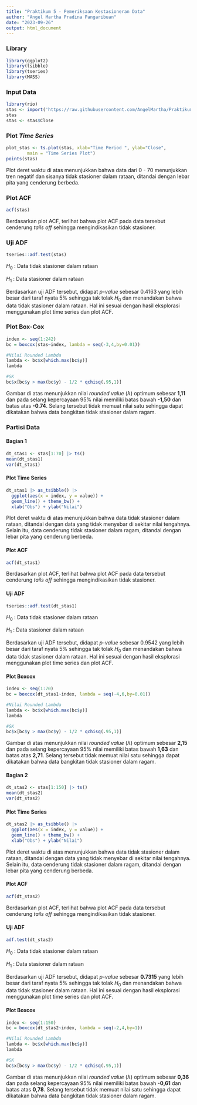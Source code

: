 ```yaml
---
title: "Praktikum 5 - Pemeriksaan Kestasioneran Data"
author: "Angel Martha Pradina Pangaribuan"
date: "2023-09-26"
output: html_document
---
```


### Library
```r
library(ggplot2)
library(tsibble)
library(tseries)
library(MASS)
```

### Input Data
```r
library(rio)
stas <- import('https://raw.githubusercontent.com/AngelMartha/PraktikumMPDW/main/P1/GOTO.JK.csv')
stas
stas <- stas$Close

```


### Plot *Time Series*

```r
plot_stas <- ts.plot(stas, xlab="Time Period ", ylab="Close", 
        main = "Time Series Plot")
points(stas)
```

Plot deret waktu di atas menunjukkan bahwa data dari 0 - 70 menunjukkan tren negatif dan sisanya tidak stasioner dalam rataan, ditandai dengan lebar pita yang cenderung berbeda.

### Plot ACF

```r
acf(stas)
```

Berdasarkan plot ACF, terlihat bahwa plot ACF pada data tersebut cenderung *tails off* sehingga mengindikasikan tidak stasioner. 

### Uji ADF

```r
tseries::adf.test(stas)
```

$H_0$ : Data tidak stasioner dalam rataan

$H_1$ : Data stasioner dalam rataan

Berdasarkan uji ADF tersebut, didapat *p-value* sebesar 0.4163 yang lebih besar dari taraf nyata 5% sehingga tak tolak $H_0$ dan menandakan bahwa data tidak stasioner dalam rataan. Hal ini sesuai dengan hasil eksplorasi menggunakan plot time series dan plot ACF.

### Plot Box-Cox

```r
index <- seq(1:242)
bc = boxcox(stas~index, lambda = seq(-3,4,by=0.01))
```


```r
#Nilai Rounded Lambda
lambda <- bc$x[which.max(bc$y)]
lambda
```


```r
#SK
bc$x[bc$y > max(bc$y) - 1/2 * qchisq(.95,1)]
```

Gambar di atas menunjukkan nilai *rounded value* ($\lambda$) optimum sebesar **1,11** dan pada selang kepercayaan 95% nilai memiliki batas bawah **-1,50** dan batas atas **-0.74**. Selang tersebut tidak memuat nilai satu sehingga dapat dikatakan bahwa data bangkitan tidak stasioner dalam ragam.

### Partisi Data

#### Bagian 1

```r
dt_stas1 <- stas[1:70] |> ts()
mean(dt_stas1)
var(dt_stas1)
```

#### Plot Time Series

```r
dt_stas1 |> as_tsibble() |> 
  ggplot(aes(x = index, y = value)) +
  geom_line() + theme_bw() +
  xlab("Obs") + ylab("Nilai")
```

Plot deret waktu di atas menunjukkan bahwa data tidak stasioner dalam rataan, ditandai dengan data yang tidak menyebar di sekitar nilai tengahnya. Selain itu, data cenderung tidak stasioner dalam ragam, ditandai dengan lebar pita yang cenderung berbeda.

#### Plot ACF

```r
acf(dt_stas1)
```

Berdasarkan plot ACF, terlihat bahwa plot ACF pada data tersebut cenderung *tails off* sehingga mengindikasikan tidak stasioner.

#### Uji ADF

```r
tseries::adf.test(dt_stas1)
```

$H_0$ : Data tidak stasioner dalam rataan

$H_1$ : Data stasioner dalam rataan

Berdasarkan uji ADF tersebut, didapat *p-value* sebesar 0.9542 yang lebih besar dari taraf nyata 5% sehingga tak tolak $H_0$ dan menandakan bahwa data tidak stasioner dalam rataan. Hal ini sesuai dengan hasil eksplorasi menggunakan plot time series dan plot ACF.

#### Plot Boxcox

```r
index <- seq(1:70)
bc = boxcox(dt_stas1~index, lambda = seq(-4,6,by=0.01))
```


```r
#Nilai Rounded Lambda
lambda <- bc$x[which.max(bc$y)]
lambda
```


```r
#SK
bc$x[bc$y > max(bc$y) - 1/2 * qchisq(.95,1)]
```

Gambar di atas menunjukkan nilai *rounded value* ($\lambda$) optimum sebesar **2,15** dan pada selang kepercayaan 95% nilai memiliki batas bawah **1,63** dan batas atas **2,71**. Selang tersebut tidak memuat nilai satu sehingga dapat dikatakan bahwa data bangkitan tidak stasioner dalam ragam.

#### Bagian 2

```r
dt_stas2 <- stas[1:150] |> ts()
mean(dt_stas2)
var(dt_stas2)
```

#### Plot Time Series

```r
dt_stas2 |> as_tsibble() |> 
  ggplot(aes(x = index, y = value)) +
  geom_line() + theme_bw() +
  xlab("Obs") + ylab("Nilai")
```

Plot deret waktu di atas menunjukkan bahwa data tidak stasioner dalam rataan, ditandai dengan data yang tidak menyebar di sekitar nilai tengahnya. Selain itu, data cenderung tidak stasioner dalam ragam, ditandai dengan lebar pita yang cenderung berbeda.

#### Plot ACF

```r
acf(dt_stas2)
```

Berdasarkan plot ACF, terlihat bahwa plot ACF pada data tersebut cenderung *tails off* sehingga mengindikasikan tidak stasioner.

#### Uji ADF

```r
adf.test(dt_stas2)
```

$H_0$ : Data tidak stasioner dalam rataan

$H_1$ : Data stasioner dalam rataan

Berdasarkan uji ADF tersebut, didapat *p-value* sebesar **0.7315** yang lebih besar dari taraf nyata 5% sehingga tak tolak $H_0$ dan menandakan bahwa data tidak stasioner dalam rataan. Hal ini sesuai dengan hasil eksplorasi menggunakan plot time series dan plot ACF.

#### Plot Boxcox

```r
index <- seq(1:150)
bc = boxcox(dt_stas2~index, lambda = seq(-2,4,by=1))
```

```r
#Nilai Rounded Lambda
lambda <- bc$x[which.max(bc$y)]
lambda
```

```r
#SK
bc$x[bc$y > max(bc$y) - 1/2 * qchisq(.95,1)]
```

Gambar di atas menunjukkan nilai *rounded value* ($\lambda$) optimum sebesar **0,36** dan pada selang kepercayaan 95% nilai memiliki batas bawah **-0,61** dan batas atas **0,78**. Selang tersebut tidak memuat nilai satu sehingga dapat dikatakan bahwa data bangkitan tidak stasioner dalam ragam.

